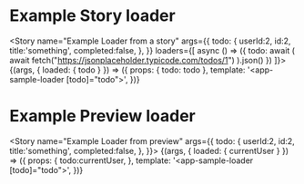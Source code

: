 


<Meta title="Angular MDX loader example" component={SampleLoaderComponent} />

# Example Story loader

<Story
  name="Example Loader from a story"
  args={{ 
    todo: {
      userId:2,
      id:2,
      title:'something',
      completed:false,
   },
   }}
  loaders={[
    async () => ({
      todo: await (
        await fetch("https://jsonplaceholder.typicode.com/todos/1")
      ).json()
    })
  ]}>
  {(args, { loaded: { todo } }) => ({
    props: {
      todo: todo
    },
    template: '<app-sample-loader [todo]="todo"></app-sample-loader>',
  })}
</Story>


# Example Preview loader

<Story
  name="Example Loader from preview"
  args={{ 
    todo: {
      userId:2,
      id:2,
      title:'something',
      completed:false,
   },
   }}>
  {(args, { loaded: { currentUser } }) => ({
    props: {
      todo:currentUser,
    },
    template: '<app-sample-loader [todo]="todo"></app-sample-loader>',
  })}
</Story>